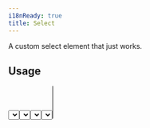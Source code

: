 ```yaml
---
i18nReady: true
title: Select
---
```



A custom select element that just works.

## Usage

<Tabs>
  <TabItem label="Preview">
    <PreviewCard>
      <Select
        label='Select Element'
        options={[
          { label: "Option 1", value: "opt-1-1" },
          { label: "Option 2", value: "opt-2-1" },
          { label: "Option 3", value: "opt-3-1" },
        ]}
      />
    </PreviewCard>
  </TabItem>
  <TabItem label="Code">
    ```astro showLinenumbers title="SelectExample.astro"
    ---
    import { Select } from 'studiocms:ui/components';
    ---

    <Select
      label='Select Element'
      options={[
        { label: 'Option 1', value: 'opt-1' },
        { label: 'Option 2', value: 'opt-2' },
        { label: 'Option 3', value: 'opt-3' },
      ]}
    />
    ```
  </TabItem>
</Tabs>

### Default Value

You can set a default value using the `defaultValue` prop:

<Tabs>
  <TabItem label="Preview">
    <PreviewCard>
      <Select
        label='Select Element'
        defaultValue='opt-1-1'
        options={[
          { label: "Option 1", value: "opt-1-1" },
          { label: "Option 2", value: "opt-2-1" },
          { label: "Option 3", value: "opt-3-1" },
        ]}
      />
    </PreviewCard>
  </TabItem>
  <TabItem label="Code">
    ```astro "defaultValue='opt-1'" showLinenumbers title="SelectDefaultValueExample.astro"
    ---
    import { Select } from 'studiocms:ui/components';
    ---

    <Select
      label='Select Element'
      defaultValue='opt-1'
      options={[
        { label: 'Option 1', value: 'opt-1' },
        { label: 'Option 2', value: 'opt-2' },
        { label: 'Option 3', value: 'opt-3' },
      ]}
    />
    ```
  </TabItem>
</Tabs>

### Form Support

You can use the `isRequired` prop to mark the select input as required. This will also add a red `*` to
the label.

If you need to access the element's value later on, you can pass the `name` prop. It will then appear in any FormData
you construct. If no name is set, a random one is generated for the component.

Additionally, you can either disable the entire select input by using the `disabled` prop, or disable
individual options by adding `disabled: true` to the option you want to disable:

```astro ins={7-9,16} showLinenumbers title="SelectFormExample.astro"
---
import { Select } from 'studiocms:ui/components';
---

<Select
  label='Select Element'
  defaultValue='opt-1'
  isRequired
  disabled
  name='select-element'
  options={[
    // ...
    { 
      label: 'Option X', 
      value: 'opt-x', 
      disabled: true
    },
    // ...
  ]}
/>
```

### Full Width

Normally, the input has a minimum width and extends as needed. You can force it to take up
the entire width of its parent container by setting the `fullWidth` prop to true:

<Tabs>
  <TabItem label="Preview">
    <PreviewCard>
      <Select
        label='Select Element'
        fullWidth
        options={[
          { label: "Option 1", value: "f-opt-1-1" },
          { label: "Option 2", value: "f-opt-1-2" },
          { label: "Option 3", value: "f-opt-1-3" },
        ]}
      />
    </PreviewCard>
  </TabItem>
  <TabItem label="Code">
    ```astro "fullWidth" showLinenumbers title="SelectFullWidthExample.astro"
    ---
    import { Select } from 'studiocms:ui/components';
    ---

    <Select
      label='Select Element'
      fullWidth
      options={[
        { label: 'Option 1', value: 'opt-1' },
        { label: 'Option 2', value: 'opt-2' },
        { label: 'Option 3', value: 'opt-3' },
      ]}
    />
    ```
  </TabItem>
</Tabs>

### Placeholder

You can adjust the placeholder shown in the select by passing the `placeholder` prop:

<Tabs>
  <TabItem label="Preview">
    <PreviewCard>
      <Select
        label='Select Element'
        placeholder="Custom Placeholder"
        options={[
          { label: "Option 1", value: "f-opt-1-p" },
          { label: "Option 2", value: "f-opt-2-p" },
          { label: "Option 3", value: "f-opt-3-p" },
        ]}
      />
    </PreviewCard>
  </TabItem>
  <TabItem label="Code">
    ```astro "placeholder='Custom Placeholder'" showLinenumbers title="SelectPlaceholderExample.astro"
    ---
    import { Select } from 'studiocms:ui/components';
    ---

    <Select
      label='Select Element'
      placeholder='Custom Placeholder'
      options={[
        { label: 'Option 1', value: 'opt-1' },
        { label: 'Option 2', value: 'opt-2' },
        { label: 'Option 3', value: 'opt-3' },
      ]}
    />
    ```
  </TabItem>
</Tabs>

### Multiple options

You can select multiple options by setting the `multiple` prop to `true`:

<Tabs>
  <TabItem label="Preview">
    <PreviewCard>
      <Select
        label='Select Element'
        multiple
        defaultValue={['opt-1-1', 'opt-2-1']}
        options={[
          { label: "Option 1", value: "opt-1-1" },
          { label: "Option 2", value: "opt-2-1" },
          { label: "Option 3", value: "opt-3-1" },
        ]}
      />
    </PreviewCard>
  </TabItem>
  <TabItem label="Code">
    ```astro "multiple" showLinenumbers title="SelectMultipleExample.astro"
    ---
    import { Select } from 'studiocms:ui/components';
    ---

    <Select
      label='Select Element'
      multiple
      options={[
        { label: 'Option 1', value: 'opt-1' },
        { label: 'Option 2', value: 'opt-2' },
        { label: 'Option 3', value: 'opt-3' },
      ]}
    />
    ```
  </TabItem>
</Tabs>